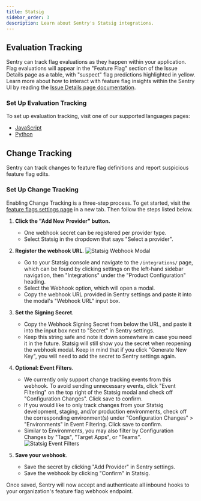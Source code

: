 ```yaml
---
title: Statsig
sidebar_order: 3
description: Learn about Sentry's Statsig integrations.
---
```


## Evaluation Tracking

Sentry can track flag evaluations as they happen within your application.  Flag evaluations will appear in the "Feature Flag" section of the Issue Details page as a table, with "suspect" flag predictions highlighted in yellow. Learn more about how to interact with feature flag insights within the Sentry UI by reading the [Issue Details page documentation](/product/issues/issue-details/#feature-flags).

### Set Up Evaluation Tracking

To set up evaluation tracking, visit one of our supported languages pages:
* [JavaScript](/platforms/javascript/configuration/integrations/statsig/)
* [Python](/platforms/python/integrations/statsig/)

## Change Tracking

Sentry can track changes to feature flag definitions and report suspicious feature flag edits.

### Set Up Change Tracking

Enabling Change Tracking is a three-step process. To get started, visit the [feature flags settings page](https://sentry.io/orgredirect/organizations/:orgslug/settings/feature-flags/change-tracking/) in a new tab. Then follow the steps listed below.

1. **Click the "Add New Provider" button.**
    - One webhook secret can be registered per provider type.
    - Select Statsig in the dropdown that says "Select a provider".
2. **Register the webhook URL**.
    ![Statsig Webhook Modal](./img/statsig-webhook-modal.png)
    - Go to your Statsig console and navigate to the `/integrations/` page, which can be found by clicking settings on the left-hand sidebar navigation, then "Integrations" under the "Product Configuration" heading.
    - Select the Webhook option, which will open a modal.
    - Copy the webhook URL provided in Sentry settings and paste it into the modal's "Webhook URL" input box.
3. **Set the Signing Secret**.
    - Copy the Webhook Signing Secret from below the URL, and paste it into the input box next to "Secret" in Sentry settings.
    - Keep this string safe and note it down somewhere in case you need it in the future. Statsig will still show you the secret when reopening the webhook modal. Keep in mind that if you click "Generate New Key", you will need to add the secret to Sentry settings again.
4. **Optional: Event Filters**.
   - We currently only support change tracking events from this webhook. To avoid sending unnecessary events, click "Event Filtering" on the top right of the Statsig modal and check off "Configuration Changes". Click save to confirm.
   - If you would like to only track changes from your Statsig development, staging, and/or production environments, check off the corresponding environment(s) under "Configuration Changes" > "Environments" in Event Filtering. Click save to confirm.
   - Similar to Environments, you may also filter by Configuration Changes by "Tags", "Target Apps", or "Teams".
   ![Statsig Event Filters](./img/statsig-event-filters.png)

5. **Save your webhook**.
    - Save the secret by clicking "Add Provider" in Sentry settings.
    - Save the webhook by clicking "Confirm" in Statsig.

Once saved, Sentry will now accept and authenticate all inbound hooks to your organization's feature flag webhook endpoint.
